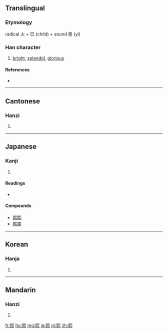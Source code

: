{{also|煕|熈|焈|凞}}
==Translingual==

===Etymology===
radical 火 + 巳 (child) + sound 臣 (yí)

===Han character===
{{Han char|rn=86|rad=火|as=10|sn=14|four=7733<sub>1</sub>|canj=尸山火 (SUF), X尸山火 (XSUF)}}

# [[bright]], [[splendid]], [[glorious]]

====References====
* {{Han ref|kx=0678.161|hdz=32226.060|uh=7199|ud=29081|bh=BAB3|bd=47795}}

----

==Cantonese==

===Hanzi===
{{yue-hanzi|jyut=|y=hei1}}

# {{defn|Cantonese|sort=火10}}

----

==Japanese==

===Kanji===
{{ja-kanji|grade=|rs=火10}}

# {{defn|Japanese|sort=火10}}

====Readings====
* {{ja-readings|on=[[き]] (ki)|kun=[[ひかり]] (hikari), [[ひかる]] (hikaru)}}

====Compounds====
* [[熙熙]]
* [[熙笑]]

----

==Korean==

===Hanja===
{{ko-hanja|hangeul=희|eumhun=|rv=hui|mr=hŭi|y=huy}}

# {{defn|Korean|sort=火10}}

----

==Mandarin==

===Hanzi===
{{cmn-hanzi|pin=[[xī]] ([[xi1]]), [[yí]] ([[yi2]])|wg=hsi<sup>1</sup>, i<sup>2</sup>}}

# {{defn|Mandarin|sort=火10}}

[[fr:熙]]
[[hu:熙]]
[[mg:熙]]
[[ja:熙]]
[[pl:熙]]
[[zh:熙]]